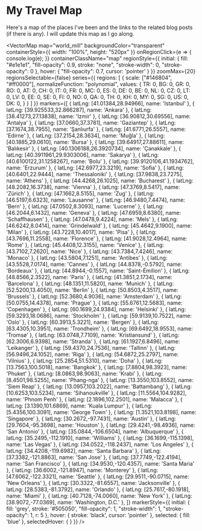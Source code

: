 
<div className={styles.Document}>

# My Travel Map

Here's a map of the places I've been and the links to the related blog posts (if there is any). I will update this map as I go along.

<VectorMap
  map="world_mill"
  backgroundColor="transparent"
  containerStyle={{
    width: "100%",
    height: "520px"
  }}
  onRegionClick={e => {
    console.log(e);
  }}
  containerClassName="map"
  regionStyle={{
    initial: {
      fill: "#e1e1e1",
      "fill-opacity": 0.9,
      stroke: "none",
      "stroke-width": 0,
      "stroke-opacity": 0
    },
    hover: {
      "fill-opacity": 0.7,
      cursor: 'pointer'
    }
  }}
  zoomMax={20}
  regionsSelectable={false}
  series={{
    regions: [
      {
        scale: ["#146804", "#ff0000"],
        normalizeFunction: "polynomial",
        values: {
          TR: 0,
          BG: 0,
          GR: 0,
          RO: 0,
          AT: 0,
          CH: 0,
          IT: 0,
          FR: 0,
          MC: 0,
          ES: 0,
          DE: 0,
          BE: 0,
          NL: 0,
          CZ: 0,
          LT: 0,
          LV: 0,
          EE: 0,
          SE: 0,
          FI: 0,
          NO: 0,
          QA: 0,
          TH: 0,
          KH: 0,
          MY: 0,
          SG: 0,
          US: 0,
          DK: 0,
        }
      }
    ]
  }}
  markers={[
    { latLng: [41.01384,28.94966], name: 'Istanbul' },
    { latLng: [39.925533,32.866287], name: 'Ankara' },
    { latLng: [38.41273,27.13838], name: 'Izmir' },
    { latLng: [36.90812,30.69556], name: 'Antalya' },
    { latLng: [37.0660,37.3781], name: 'Gaziantep' },
    { latLng: [37.1674,38.7955], name: 'Şanlıurfa' },
    { latLng: [41.6771,26.5557], name: 'Edirne' },
    { latLng: [37.2154,28.3634], name: 'Muğla' },
    { latLng: [40.1885,29.0610], name: 'Bursa' },
    { latLng: [39.64917,27.88611], name: 'Balıkesir' },
    { latLng: [40.1306188,26.3920734], name: 'Çanakkale' },
    { latLng: [40.3911961,29.9303006], name: 'Sakarya' },
    { latLng: [40.6100122,31.1258267], name: 'Bolu' },
    { latLng: [39.9120106,41.1934762], name: 'Erzurum' },
    { latLng: [42.6977,23.3219], name: 'Sofia' },
    { latLng: [40.6401,22.9444], name: 'Thessaloniki' },
    { latLng: [37.9838,23.7275], name: 'Athens' },
    { latLng: [44.4268,26.1025], name: 'Bucharest' },
    { latLng: [48.2082,16.3738], name: 'Vienna' },
    { latLng: [47.3769,8.5417], name: 'Zürich' },
    { latLng: [47.1662,8.5155], name: 'Zug' },
    { latLng: [46.5197,6.6323], name: 'Lausanne' },
    { latLng: [46.9480,7.4474], name: 'Bern' },
    { latLng: [47.0502,8.3093], name: 'Lucerne' },
    { latLng: [46.2044,6.1432], name: 'Geneva' },
    { latLng: [47.6959,8.6380], name: 'Schaffhausen' },
    { latLng: [47.0478,9.4224], name: 'Mels' },
    { latLng: [46.6242,8.0414], name: 'Grindelwald' },
    { latLng: [45.4642,9.1900], name: 'Milan' },
    { latLng: [43.7228,10.4017], name: 'Pisa' },
    { latLng: [43.7696,11.2558], name: 'Florence' },
    { latLng: [41.9028,12.4964], name: 'Rome' },
    { latLng: [45.4408,12.3155], name: 'Venice' },
    { latLng: [43.7102,7.2620], name: 'Nice' },
    { latLng: [43.7384,7.4246], name: 'Monaco' },
    { latLng: [43.5804,7.1251], name: 'Antibes' },
    { latLng: [43.5528,7.0174], name: 'Cannes' },
    { latLng: [44.8378,-0.5792], name: 'Bordeaux' },
    { latLng: [44.8944,-0.1557], name: 'Saint-Émilion' },
    { latLng: [48.8566,2.3522], name: 'Paris' },
    { latLng: [41.3851,2.1734], name: 'Barcelona' },
    { latLng: [48.1351,11.5820], name: 'Munich' },
    { latLng: [52.5200,13.4050], name: 'Berlin' },
    { latLng: [50.8503,4.3517], name: 'Brussels' },
    { latLng: [52.3680,4.9036], name: 'Amsterdam' },
    { latLng: [50.0755,14.4378], name: 'Prague' },
    { latLng: [55.6761,12.5683], name: 'Copenhagen' },
    { latLng: [60.1699,24.9384], name: 'Helsinki' },
    { latLng: [59.3293,18.0686], name: 'Stockholm' },
    { latLng: [59.9139,10.7522], name: 'Oslo' },
    { latLng: [60.3913,5.3221], name: 'Bergen' },
    { latLng: [63.4305,10.3951], name: 'Trondheim' },
    { latLng: [69.6492,18.9553], name: 'Tromsø' },
    { latLng: [63.0748,7.7109], name: 'Kristiansund' },
    { latLng: [62.3006,6.9398], name: 'Stranda' },
    { latLng: [61.1927,6.8496], name: 'Leikanger' },
    { latLng: [59.4370,24.7536], name: 'Tallinn' },
    { latLng: [56.9496,24.1052], name: 'Riga' },
    { latLng: [54.6872,25.2797], name: 'Vilnius' },
    { latLng: [25.2854,51.5310], name: 'Doha' },
    { latLng: [13.7563,100.5018], name: 'Bangkok' },
    { latLng: [7.8804,98.3923], name: 'Phuket' },
    { latLng: [8.0863,98.9063], name: 'Krabi' },
    { latLng: [8.4501,98.5255], name: 'Phang-nga' },
    { latLng: [13.3550,103.8552], name: 'Siem Reap' },
    { latLng: [13.0957,103.2022], name: 'Battambang' },
    { latLng: [10.6253,103.5234], name: 'Sihanoukville' },
    { latLng: [11.5564,104.9282], name: 'Phnom Penh' },
    { latLng: [2.1896,102.2501], name: 'Malacca' },
    { latLng: [3.1390,101.6869], name: 'Kuala Lumpur' },
    { latLng: [5.4356,100.3091], name: 'George Town' },
    { latLng: [1.3521,103.8198], name: 'Singapore' },
    { latLng: [30.2672,-97.7431], name: 'Austin' },
    { latLng: [29.7604,-95.3698], name: 'Houston' },
    { latLng: [29.4241,-98.4936], name: 'San Antonio' },
    { latLng: [35.0844,-106.6504], name: 'Albuquerque' },
    { latLng: [35.2495,-112.1910], name: 'Williams' },
    { latLng: [36.1699,-115.1398], name: 'Las Vegas' },
    { latLng: [34.0522,-118.2437], name: 'Los Angeles' },
    { latLng: [34.4208,-119.6982], name: 'Santa Barbara' },
    { latLng: [37.3382,-121.8863], name: 'San Jose' },
    { latLng: [37.7749,-122.4194], name: 'San Francisco' },
    { latLng: [34.9530,-120.4357], name: 'Santa Maria' },
    { latLng: [36.6002,-121.8947], name: 'Monterey' },
    { latLng: [47.6062,-122.3321], name: 'Seattle' },
    { latLng: [29.9511,-90.0715], name: 'New Orleans' },
    { latLng: [30.3322,-81.6557], name: 'Jacksonville' },
    { latLng: [28.5383,-81.3792], name: 'Orlando' },
    { latLng: [25.7617,-80.1918], name: 'Miami' },
    { latLng: [40.7128,-74.0060], name: 'New York' },
    { latLng: [38.9072,-77.0369], name: 'Washington, D.C.' },
  ]}
  markerStyle={{
  initial: {
    fill: 'grey',
    stroke: '#505050',
    "fill-opacity": 1,
    "stroke-width": 1,
    "stroke-opacity": 1,
    r: 5
  },
  hover: {
    stroke: 'black',
    cursor: 'pointer'
  },
  selected: {
    fill: 'blue'
  },
  selectedHover: {
  }
}}
/>

</div>